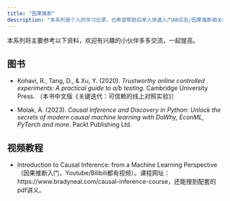 ```yaml
---
title: "因果推断"
description: "本系列是个人的学习记录，也希望帮助后来人快速入门AB实验/因果推断相关的基础知识。"
---
```


本系列将主要参考以下资料，欢迎有兴趣的小伙伴多多交流，一起提高。

## 图书

- Kohavi, R., Tang, D., & Xu, Y. (2020). *Trustworthy online controlled experiments: A practical guide to a/b testing*. Cambridge University Press. （本书中文版《关键迭代：可信赖的线上对照实验》）

- Molak, A. (2023). *Causal Inference and Discovery in Python: Unlock the secrets of modern causal machine learning with DoWhy, EconML, PyTorch and more*. Packt Publishing Ltd.

## 视频教程

- Introduction to Causal Inference: from a Machine Learning Perspective（因果推断入门，Youtube/Bilibili都有视频）。课程网址：https://www.bradyneal.com/causal-inference-course，还能搜到配套的pdf讲义。